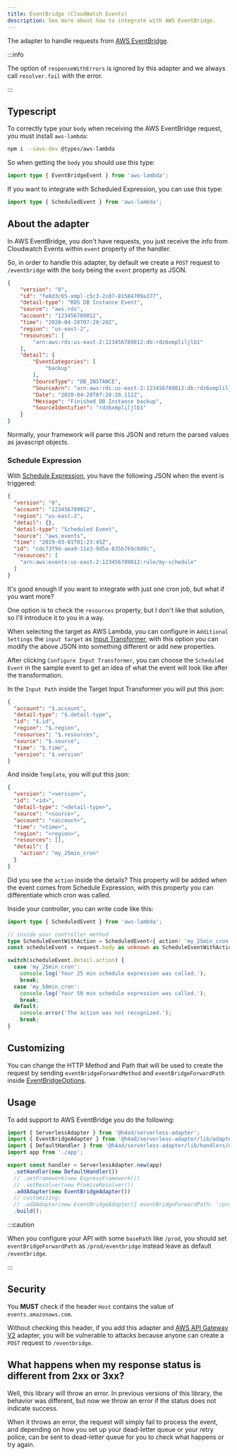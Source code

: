 ---
title: EventBridge (CloudWatch Events)
description: See more about how to integrate with AWS EventBridge.
---

The adapter to handle requests from [AWS EventBridge](https://docs.aws.amazon.com/lambda/latest/dg/services-cloudwatchevents.html).

:::info

The option of `responseWithErrors` is ignored by this adapter and we always call `resolver.fail` with the error.

:::

## Typescript

To correctly type your `body` when receiving the AWS EventBridge request, you must install `aws-lambda`:

```bash
npm i --save-dev @types/aws-lambda
```

So when getting the `body` you should use this type:

```ts title="eventbridge.controller.ts"
import type { EventBridgeEvent } from 'aws-lambda';
```

If you want to integrate with Scheduled Expression, you can use this type:

```ts title="eventbridge.controller.ts"
import type { ScheduledEvent } from 'aws-lambda';
```

## About the adapter

In AWS EventBridge, you don't have requests, you just receive the info from Cloudwatch Events within `event` property of the handler.

So, in order to handle this adapter, by default we create a `POST` request to `/eventbridge` with the `body` being the `event` property as JSON.

```json title="rds-eventbridge-event-example.json"
{
    "version": "0",
    "id": "fe8d3c65-xmpl-c5c3-2c87-81584709a377",
    "detail-type": "RDS DB Instance Event",
    "source": "aws.rds",
    "account": "123456789012",
    "time": "2020-04-28T07:20:20Z",
    "region": "us-east-2",
    "resources": [
        "arn:aws:rds:us-east-2:123456789012:db:rdz6xmpliljlb1"
    ],
    "detail": {
        "EventCategories": [
            "backup"
        ],
        "SourceType": "DB_INSTANCE",
        "SourceArn": "arn:aws:rds:us-east-2:123456789012:db:rdz6xmpliljlb1",
        "Date": "2020-04-28T07:20:20.112Z",
        "Message": "Finished DB Instance backup",
        "SourceIdentifier": "rdz6xmpliljlb1"
    }
}
```

Normally, your framework will parse this JSON and return the parsed values as javascript objects.

### Schedule Expression

With [Schedule Expression](https://docs.aws.amazon.com/lambda/latest/dg/services-cloudwatchevents-expressions.html), you have the following JSON when the event is triggered:

```json title="scheduled-eventbridge-event-example.json"
{
  "version": "0",
  "account": "123456789012",
  "region": "us-east-2",
  "detail": {},
  "detail-type": "Scheduled Event",
  "source": "aws.events",
  "time": "2019-03-01T01:23:45Z",
  "id": "cdc73f9d-aea9-11e3-9d5a-835b769c0d9c",
  "resources": [
    "arn:aws:events:us-east-2:123456789012:rule/my-schedule"
  ]
}
```

It's good enough if you want to integrate with just one cron job, but what if you want more?

One option is to check the `resources` property, but I don't like that solution, so I'll introduce it to you in a way.

When selecting the target as AWS Lambda, you can configure in `Additional Settings` the `input target` as [Input Transformer](https://docs.aws.amazon.com/eventbridge/latest/userguide/eb-transform-target-input.html),
with this option you can modify the above JSON into something different or add new properties.

After clicking `Configure Input Transformer`, you can choose the `Scheduled Event` in the sample event to get an idea of what the event will look like after the transformation.

In the `Input Path` inside the Target Input Transformer you will put this json:

```json title="input-path.json"
{
  "account": "$.account",
  "detail-type": "$.detail-type",
  "id": "$.id",
  "region": "$.region",
  "resources": "$.resources",
  "source": "$.source",
  "time": "$.time",
  "version": "$.version"
}
```

And inside `Template`, you will put this json:

```json
{
  "version": "<version>",
  "id": "<id>",
  "detail-type": "<detail-type>",
  "source": "<source>",
  "account": "<account>",
  "time": "<time>",
  "region": "<region>",
  "resources": [],
  "detail": {
    "action": "my_25min_cron"
  }
}
```

Did you see the `action` inside the details? This property will be added when the event comes from Schedule Expression,
with this property you can differentiate which cron was called.

Inside your controller, you can write code like this:

```ts title="event-bridge.controller.ts"
import type { ScheduledEvent } from 'aws-lambda';

// inside your controller method
type ScheduleEventWithAction = ScheduledEvent<{ action: 'my_25min_cron' | 'my_50min_cron' }>;
const scheduleEvent = request.body as unknown as ScheduleEventWithAction;

switch(scheduleEvent.detail.action) {
  case 'my_25min_cron':
    console.log('Your 25 min schedule expression was called.');
    break;
  case 'my_50min_cron':
    console.log('Your 50 min schedule expression was called.');
    break;
  default:
    console.error('The action was not recognized.');
    break;
}
```

## Customizing

You can change the HTTP Method and Path that will be used to create the request by sending `eventBridgeForwardMethod` and `eventBridgeForwardPath` inside [EventBridgeOptions](/docs/api/Adapters/AWS/EventBridgeAdapter/EventBridgeOptions).

## Usage

To add support to AWS EventBridge you do the following:

```ts title="index.ts"
import { ServerlessAdapter } from '@h4ad/serverless-adapter';
import { EventBridgeAdapter } from '@h4ad/serverless-adapter/lib/adapters/aws';
import { DefaultHandler } from '@h4ad/serverless-adapter/lib/handlers/default';
import app from './app';

export const handler = ServerlessAdapter.new(app)
  .setHandler(new DefaultHandler())
  // .setFramework(new ExpressFramework())
  // .setResolver(new PromiseResolver())
  .addAdapter(new EventBridgeAdapter())
  // customizing:
  // .addAdapter(new EventBridgeAdapter({ eventBridgeForwardPath: '/prod/eventbridge', eventBridgeForwardMethod: 'PUT' }))
  .build();
```

:::caution

When you configure your API with some `basePath` like `/prod`, you should set `eventBridgeForwardPath` as `/prod/eventbridge` instead leave as default `/eventbridge`.

:::

## Security

You **MUST** check if the header `Host` contains the value of `events.amazonaws.com`.

Without checking this header, if you add this adapter and [AWS API Gateway V2](./api-gateway-v2) adapter, you will be vulnerable to attacks
because anyone can create a `POST` request to `/eventbridge`.

## What happens when my response status is different from 2xx or 3xx?

Well, this library will throw an error.
In previous versions of this library, the behavior was different, but now we throw an error if the status does not indicate success.

When it throws an error, the request will simply fail to process the event, and depending on how you set up your dead-letter queue or your retry police,
can be sent to dead-letter queue for you to check what happens or try again.
